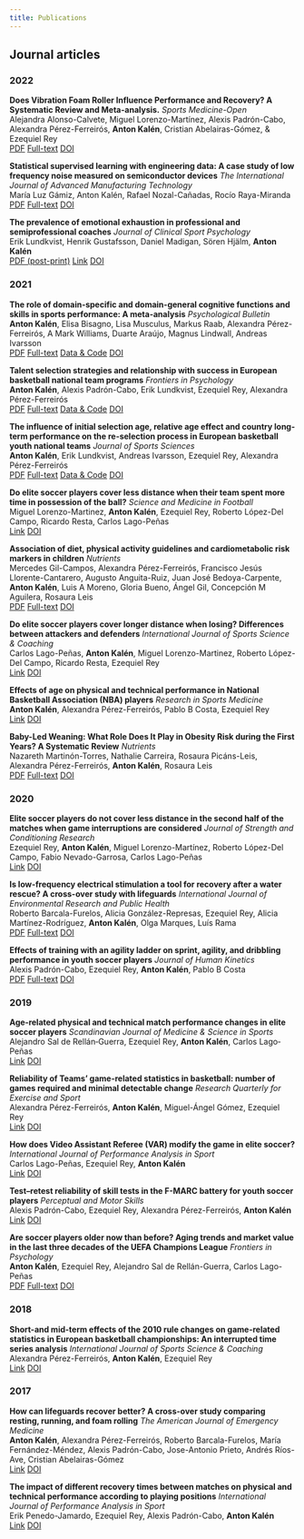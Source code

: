 ```yaml
---
title: Publications
---
```


## Journal articles

### 2022

**Does Vibration Foam Roller Influence Performance and Recovery? A Systematic Review and Meta-analysis.** *Sports Medicine-Open*<br>
Alejandra Alonso-Calvete, Miguel Lorenzo-Martínez, Alexis Padrón-Cabo, Alexandra Pérez-Ferreirós, **Anton Kalén**, Cristian Abelairas-Gómez, & Ezequiel Rey
<br>
[PDF](https://sportsmedicine-open.springeropen.com/track/pdf/10.1186/s40798-022-00421-2.pdf){.btn .btn-outline-primary .btn-sm}
[Full-text](https://sportsmedicine-open.springeropen.com/articles/10.1186/s40798-022-00421-2){.btn .btn-outline-primary .btn-sm}
[DOI](https://doi.org/10.1186/s40798‑022‑00421‑2){.btn .btn-outline-primary .btn-sm}

**Statistical supervised learning with engineering data: A case study of low frequency noise measured on semiconductor devices** *The International Journal of Advanced Manufacturing Technology*<br>
María Luz Gámiz, Anton Kalén, Rafael Nozal-Cañadas, Rocío Raya-Miranda
<br>
[PDF](https://link.springer.com/content/pdf/10.1007/s00170-022-08949-z.pdf){.btn .btn-outline-primary .btn-sm}
[Full-text](https://link.springer.com/article/10.1007/s00170-022-08949-z){.btn .btn-outline-primary .btn-sm}
[DOI](https://doi.org/10.1007/s00170-022-08949-z){.btn .btn-outline-primary .btn-sm}

**The prevalence of emotional exhaustion in professional and semiprofessional coaches** *Journal of Clinical Sport Psychology*<br>
Erik Lundkvist, Henrik Gustafsson, Daniel Madigan, Sören Hjälm, **Anton Kalén**
<br>
[PDF (post-print)](https://ray.yorksj.ac.uk/id/eprint/5876/1/Lundkvist%20et%20al.%20(2022).pdf){.btn .btn-outline-primary .btn-sm}
[Link](https://journals.humankinetics.com/view/journals/jcsp/aop/article-10.1123-jcsp.2021-0039/article-10.1123-jcsp.2021-0039.xml){.btn .btn-outline-primary .btn-sm}
[DOI](https://doi.org/10.1123/jcsp.2021-0039){.btn .btn-outline-primary .btn-sm}

### 2021

**The role of domain-specific and domain-general cognitive functions and skills in sports performance: A meta-analysis** *Psychological Bulletin*
<br>
**Anton Kalén**, Elisa Bisagno, Lisa Musculus, Markus Raab, Alexandra Pérez-Ferreirós, A Mark Williams, Duarte Araújo, Magnus Lindwall, Andreas Ivarsson
<br>
[PDF](https://psycnet.apa.org/fulltext/2022-52851-003.pdf){.btn .btn-outline-primary .btn-sm}
[Full-text](https://psycnet.apa.org/fulltext/2022-52851-003.html){.btn .btn-outline-primary .btn-sm}
[Data & Code](http://doi.org/10.17605/OSF.IO/6QEKD){.btn .btn-outline-primary .btn-sm}
[DOI](https://doi.org/10.1037/bul0000355){.btn .btn-outline-primary .btn-sm}

**Talent selection strategies and relationship with success in European basketball national team programs** *Frontiers in Psychology*
<br>
**Anton Kalén**, Alexis Padrón-Cabo, Erik Lundkvist, Ezequiel Rey, Alexandra Pérez-Ferreirós
<br>
[PDF](https://www.frontiersin.org/articles/10.3389/fpsyg.2021.666839/pdf){.btn .btn-outline-primary .btn-sm}
[Full-text](https://www.frontiersin.org/articles/10.3389/fpsyg.2021.666839/full){.btn .btn-outline-primary .btn-sm}
[Data & Code](https://doi.org/10.17605/OSF.IO/ZHVDS){.btn .btn-outline-primary .btn-sm}
[DOI](https://doi.org/10.3389/fpsyg.2021.666839){.btn .btn-outline-primary .btn-sm}

**The influence of initial selection age, relative age effect and country long-term performance on the re-selection process in European basketball youth national teams** *Journal of Sports Sciences*
<br>
**Anton Kalén**, Erik Lundkvist, Andreas Ivarsson, Ezequiel Rey, Alexandra Pérez-Ferreirós
<br>
[PDF](https://www.tandfonline.com/doi/pdf/10.1080/02640414.2020.1823109){.btn .btn-outline-primary .btn-sm}
[Full-text](https://www.tandfonline.com/doi/full/10.1080/02640414.2020.1823109){.btn .btn-outline-primary .btn-sm}
[Data & Code](https://doi.org/10.17605/OSF.IO/DA7R9){.btn .btn-outline-primary .btn-sm}
[DOI](https://doi.org/10.1080/02640414.2020.1823109){.btn .btn-outline-primary .btn-sm}

**Do elite soccer players cover less distance when their team spent more time in possession of the ball?** *Science and Medicine in Football*
<br>
Miguel Lorenzo-Martinez, **Anton Kalén**, Ezequiel Rey, Roberto López-Del Campo, Ricardo Resta, Carlos Lago-Peñas
<br>
[Link](https://www.tandfonline.com/doi/abs/10.1080/24733938.2020.1853211){.btn .btn-outline-primary .btn-sm}
[DOI](https://doi.org/10.1080/24733938.2020.1853211){.btn .btn-outline-primary .btn-sm}

**Association of diet, physical activity guidelines and cardiometabolic risk markers in children** *Nutrients*
<br>
Mercedes Gil-Campos, Alexandra Pérez-Ferreirós, Francisco Jesús Llorente-Cantarero, Augusto Anguita-Ruiz, Juan José Bedoya-Carpente, **Anton Kalén**, Luis A Moreno, Gloria Bueno, Ángel Gil, Concepción M Aguilera, Rosaura Leis
<br>
[PDF](https://www.mdpi.com/2072-6643/13/9/2954/pdf?version=1630076962){.btn .btn-outline-primary .btn-sm}
[Full-text](https://www.mdpi.com/2072-6643/13/9/2954/htm){.btn .btn-outline-primary .btn-sm}
[DOI](https://doi.org/10.3390/nu13092954){.btn .btn-outline-primary .btn-sm}

**Do elite soccer players cover longer distance when losing? Differences between attackers and defenders** *International Journal of Sports Science & Coaching*
<br>
Carlos Lago-Peñas, **Anton Kalén**, Miguel Lorenzo-Martinez, Roberto López-Del Campo, Ricardo Resta, Ezequiel Rey
<br>
[Link](https://journals.sagepub.com/doi/abs/10.1177/1747954120982270){.btn .btn-outline-primary .btn-sm}
[DOI](https://doi.org/10.1177/1747954120982270){.btn .btn-outline-primary .btn-sm}

**Effects of age on physical and technical performance in National Basketball Association (NBA) players** *Research in Sports Medicine*
<br>
**Anton Kalén**, Alexandra Pérez-Ferreirós, Pablo B Costa, Ezequiel Rey
<br>
[Link](https://www.tandfonline.com/doi/abs/10.1080/15438627.2020.1809411){.btn .btn-outline-primary .btn-sm}
[DOI](https://doi.org/10.1080/15438627.2020.1809411){.btn .btn-outline-primary .btn-sm}

**Baby-Led Weaning: What Role Does It Play in Obesity Risk during the First Years? A Systematic Review** *Nutrients*
<br>
Nazareth Martinón-Torres, Nathalie Carreira, Rosaura Picáns-Leis, Alexandra Pérez-Ferreirós, **Anton Kalén**, Rosaura Leis
<br>
[PDF](https://www.mdpi.com/2072-6643/13/3/1009/pdf?version=1616548757){.btn .btn-outline-primary .btn-sm}
[Full-text](https://www.mdpi.com/2072-6643/13/3/1009/htm){.btn .btn-outline-primary .btn-sm}
[DOI](https://doi.org/10.3390/nu13031009){.btn .btn-outline-primary .btn-sm}

### 2020

**Elite soccer players do not cover less distance in the second half of the matches when game interruptions are considered** *Journal of Strength and Conditioning Research*
<br>
Ezequiel Rey, **Anton Kalén**, Miguel Lorenzo-Martínez, Roberto López-Del Campo, Fabio Nevado-Garrosa, Carlos Lago-Peñas
<br>
[Link](https://journals.lww.com/nsca-jscr/Abstract/9000/Elite_Soccer_Players_do_Not_Cover_Less_Distance_in.94120.aspx){.btn .btn-outline-primary .btn-sm}
[DOI](https://doi.org/10.1519/JSC.0000000000003935){.btn .btn-outline-primary .btn-sm}

**Is low-frequency electrical stimulation a tool for recovery after a water rescue? A cross-over study with lifeguards** *International Journal of Environmental Research and Public Health*
<br>
Roberto Barcala-Furelos, Alicia González-Represas, Ezequiel Rey, Alicia Martínez-Rodríguez, **Anton Kalén**, Olga Marques, Luís Rama
<br>
[PDF](https://www.mdpi.com/1660-4601/17/16/5854/pdf?version=1597328248){.btn .btn-outline-primary .btn-sm}
[Full-text](https://www.mdpi.com/1660-4601/17/16/5854/htm){.btn .btn-outline-primary .btn-sm}
[DOI](https://doi.org/10.3390/ijerph17165854){.btn .btn-outline-primary .btn-sm}

**Effects of training with an agility ladder on sprint, agility, and dribbling performance in youth soccer players** *Journal of Human Kinetics*
<br>
Alexis Padrón-Cabo, Ezequiel Rey, **Anton Kalén**, Pablo B Costa
<br>
[PDF](https://www.sciendo.com/49b256ce-1da5-4506-afe9-7879e0d45356){.btn .btn-outline-primary .btn-sm}
[Full-text](https://www.sciendo.com/article/10.2478/hukin-2019-0146){.btn .btn-outline-primary .btn-sm}
[DOI](https://doi.org/10.2478/hukin-2019-0146){.btn .btn-outline-primary .btn-sm}

### 2019

**Age‐related physical and technical match performance changes in elite soccer players** *Scandinavian Journal of Medicine & Science in Sports*
<br>
Alejandro Sal de Rellán‐Guerra, Ezequiel Rey, **Anton Kalén**, Carlos Lago‐Peñas
<br>
[Link](https://onlinelibrary.wiley.com/doi/abs/10.1111/sms.13463){.btn .btn-outline-primary .btn-sm}
[DOI](https://doi.org/10.1111/sms.13463){.btn .btn-outline-primary .btn-sm}

**Reliability of Teams’ game-related statistics in basketball: number of games required and minimal detectable change** *Research Quarterly for Exercise and Sport*
<br>
Alexandra Pérez-Ferreirós, **Anton Kalén**, Miguel-Ángel Gómez, Ezequiel Rey
<br>
[Link](https://www.tandfonline.com/doi/abs/10.1080/02701367.2019.1597243){.btn .btn-outline-primary .btn-sm}
[DOI](https://doi.org/10.1080/02701367.2019.1597243){.btn .btn-outline-primary .btn-sm}

**How does Video Assistant Referee (VAR) modify the game in elite soccer?** *International Journal of Performance Analysis in Sport*
<br>
Carlos Lago-Peñas, Ezequiel Rey, **Anton Kalén**
<br>
[Link](https://www.tandfonline.com/doi/abs/10.1080/24748668.2019.1646521){.btn .btn-outline-primary .btn-sm}
[DOI](https://doi.org/10.1080/24748668.2019.1646521){.btn .btn-outline-primary .btn-sm}

**Test–retest reliability of skill tests in the F-MARC battery for youth soccer players** *Perceptual and Motor Skills*
<br>
Alexis Padrón-Cabo, Ezequiel Rey, Alexandra Pérez-Ferreirós, **Anton Kalén**
<br>
[Link](https://journals.sagepub.com/doi/abs/10.1177/0031512519866038){.btn .btn-outline-primary .btn-sm}
[DOI](https://doi.org/10.1177/0031512519866038){.btn .btn-outline-primary .btn-sm}

**Are soccer players older now than before? Aging trends and market value in the last three decades of the UEFA Champions League** *Frontiers in Psychology*
<br>
**Anton Kalén**, Ezequiel Rey, Alejandro Sal de Rellán-Guerra, Carlos Lago-Peñas
<br>
[PDF](https://www.frontiersin.org/articles/10.3389/fpsyg.2019.00076/pdf){.btn .btn-outline-primary .btn-sm}
[Full-text](https://www.frontiersin.org/articles/10.3389/fpsyg.2019.00076/full){.btn .btn-outline-primary .btn-sm}
[DOI](https://doi.org/10.3389/fpsyg.2019.00076){.btn .btn-outline-primary .btn-sm}

### 2018

**Short-and mid-term effects of the 2010 rule changes on game-related statistics in European basketball championships: An interrupted time series analysis** *International Journal of Sports Science & Coaching*
<br>
Alexandra Pérez-Ferreirós, **Anton Kalén**, Ezequiel Rey
<br>
[Link](https://journals.sagepub.com/doi/abs/10.1177/1747954118765738){.btn .btn-outline-primary .btn-sm}
[DOI](https://doi.org/10.1177/1747954118765738){.btn .btn-outline-primary .btn-sm}

### 2017

**How can lifeguards recover better? A cross-over study comparing resting, running, and foam rolling** *The American Journal of Emergency Medicine*
<br>
**Anton Kalén**, Alexandra Pérez-Ferreirós, Roberto Barcala-Furelos, María Fernández-Méndez, Alexis Padrón-Cabo, Jose-Antonio Prieto, Andrés Ríos-Ave, Cristian Abelairas-Gómez
<br>
[Link](https://www.sciencedirect.com/science/article/abs/pii/S0735675717304722){.btn .btn-outline-primary .btn-sm}
[DOI](https://doi.org/10.1016/j.ajem.2017.06.028){.btn .btn-outline-primary .btn-sm}

**The impact of different recovery times between matches on physical and technical performance according to playing positions** *International Journal of Performance Analysis in Sport*
<br>
Erik Penedo-Jamardo, Ezequiel Rey, Alexis Padrón-Cabo, **Anton Kalén**
<br>
[Link](https://www.tandfonline.com/doi/abs/10.1080/24748668.2017.1331576){.btn .btn-outline-primary .btn-sm}
[DOI](https://doi.org/10.1080/24748668.2017.1331576){.btn .btn-outline-primary .btn-sm}